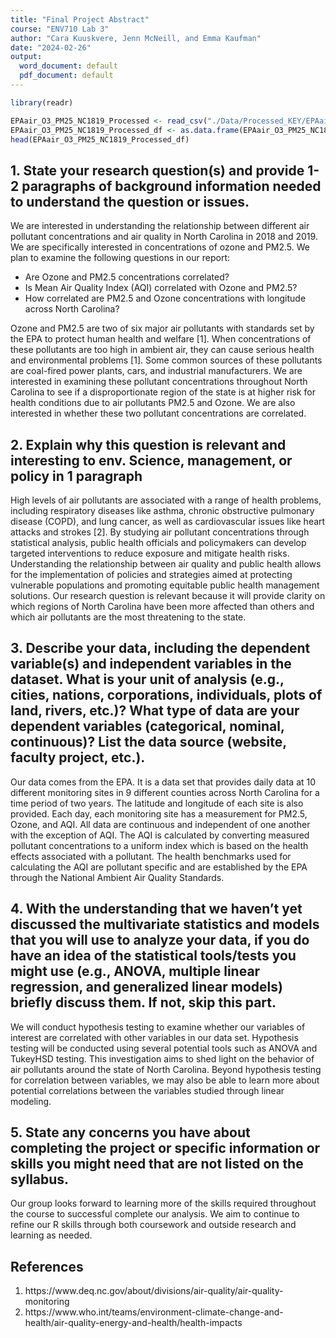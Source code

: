 ```yaml
---
title: "Final Project Abstract"
course: "ENV710 Lab 3"
author: "Cara Kuuskvere, Jenn McNeill, and Emma Kaufman"
date: "2024-02-26"
output:
  word_document: default
  pdf_document: default
---
```

```r
library(readr)
```

```r
EPAair_O3_PM25_NC1819_Processed <- read_csv("./Data/Processed_KEY/EPAair_O3_PM25_NC1819_Processed.csv")
EPAair_O3_PM25_NC1819_Processed_df <- as.data.frame(EPAair_O3_PM25_NC1819_Processed)
head(EPAair_O3_PM25_NC1819_Processed_df)
```


## 1. State your research question(s) and provide 1-2 paragraphs of background information needed to understand the question or issues. 

We are interested in understanding the relationship between different air pollutant concentrations and air quality in North Carolina in 2018 and 2019. We are specifically interested in concentrations of ozone and PM2.5. We plan to examine the following questions in our report:

- Are Ozone and PM2.5 concentrations correlated?
- Is Mean Air Quality Index (AQI) correlated with Ozone and PM2.5?
- How correlated are PM2.5 and Ozone concentrations with longitude across North Carolina? 

Ozone and PM2.5 are two of six major air pollutants with standards set by the EPA to protect human health and welfare [1]. When concentrations of these pollutants are too high in ambient air, they can cause serious health and environmental problems [1]. Some common sources of these pollutants are coal-fired power plants, cars, and industrial manufacturers. We are interested in examining these pollutant concentrations throughout North Carolina to see if a disproportionate region of the state is at higher risk for health conditions due to air pollutants PM2.5 and Ozone. We are also interested in whether these two pollutant concentrations are correlated. 


## 2. Explain why this question is relevant and interesting to env. Science, management, or policy in 1 paragraph

High levels of air pollutants are associated with a range of health problems, including respiratory diseases like asthma, chronic obstructive pulmonary disease (COPD), and lung cancer, as well as cardiovascular issues like heart attacks and strokes [2]. By studying air pollutant concentrations through statistical analysis, public health officials and policymakers can develop targeted interventions to reduce exposure and mitigate health risks. Understanding the relationship between air quality and public health allows for the implementation of policies and strategies aimed at protecting vulnerable populations and promoting equitable public health management solutions. Our research question is relevant because it will provide clarity on which regions of North Carolina have been more affected than others and which air pollutants are the most threatening to the state.

## 3. Describe your data, including the dependent variable(s) and independent variables in the dataset. What is your unit of analysis (e.g., cities, nations, corporations, individuals, plots of land, rivers, etc.)? What type of data are your dependent variables (categorical, nominal, continuous)? List the data source (website, faculty project, etc.).

Our data comes from the EPA. It is a data set that provides daily data at 10 different monitoring sites in 9 different counties across North Carolina for a time period of two years. The latitude and longitude of each site is also provided. Each day, each monitoring site has a measurement for PM2.5, Ozone, and AQI. All data are continuous and independent of one another with the exception of AQI. The AQI is calculated by converting measured pollutant concentrations to a uniform index which is based on the health effects associated with a pollutant. The health benchmarks used for calculating the AQI are pollutant specific and are established by the EPA through the National Ambient Air Quality Standards.

## 4. With the understanding that we haven’t yet discussed the multivariate statistics and models that you will use to analyze your data, if you do have an idea of the statistical tools/tests you might use (e.g., ANOVA, multiple linear regression, and generalized linear models) briefly discuss them. If not, skip this part.

We will conduct hypothesis testing to examine whether our variables of interest are correlated with other variables in our data set. Hypothesis testing will be conducted using  several potential tools such as ANOVA and TukeyHSD testing. This investigation aims to shed light on the behavior of air pollutants around the state of North Carolina. Beyond hypothesis testing for correlation between variables, we may also be able to learn more about potential correlations between the variables studied through linear modeling. 

## 5. State any concerns you have about completing the project or specific information or skills you might need that are not listed on the syllabus.

Our group looks forward to learning more of the skills required throughout the course to successful complete our analysis. We aim to continue to refine our R skills through both coursework and outside research and learning as needed. 

## References
1. https://www.deq.nc.gov/about/divisions/air-quality/air-quality-monitoring
2. https://www.who.int/teams/environment-climate-change-and-health/air-quality-energy-and-health/health-impacts 
